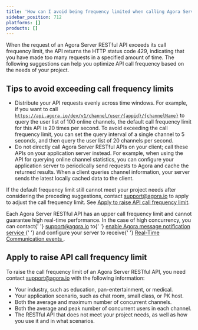 ```yaml
---
title: 'How can I avoid being frequency limited when calling Agora Server RESTful APIs?'
sidebar_position: 712
platforms: []
products: []
---
```



When the request of an Agora Server RESTful API exceeds its call frequency limit, the API returns the HTTP status code 429, indicating that you have made too many requests in a specified amount of time. The following suggestions can help you optimize API call frequency based on the needs of your project.

## Tips to avoid exceeding call frequency limits

- Distribute your API requests evenly across time windows.
  For example, if you want to call [`https://api.agora.io/dev/v1/channel/user/{appid}/{channelName}`](https://docs.agora.io/en/Video/rtc_channel_management_restfulapi?platform=RESTful#gets-the-user-list) to query the user list of 100 online channels, the default call frequency limit for this API is 20 times per second. To avoid exceeding the call frequency limit, you can set the query interval of a single channel to 5 seconds, and then query the user list of 20 channels per second.
- Do not directly call Agora Server RESTful APIs on your client; call these APIs on your application server instead.
  For example, when using the API for querying online channel statistics, you can configure your application server to periodically send requests to Agora and cache the returned results. When a client queries channel information, your server sends the latest locally cached data to the client.

If the default frequency limit still cannot meet your project needs after considering the preceding suggestions, contact [support@agora.io](mailto:support@agora.io) to apply to adjust the call frequency limit. See <a href="#raiselimit">Apply to raise API call frequency limit</a>.

<div class="alert note">
  Each Agora Server RESTful API has an upper call frequency limit and cannot guarantee high
  real-time performance. In the case of high concurrency, you can contact{' '}
  <a href="mailto:support@agora.io">support@agora.io</a> to{' '}
  <a href="https://docs-preprod.agora.io/en/Agora%20Platform/ncs?platform=Android&versionId=8450a990-baf7-11ec-bf79-65d12208c7ca">
    enable Agora message notification service
  </a>{' '}
  and configure your server to receive{' '}
  <a href="https://docs-preprod.agora.io/en/Agora%20Platform/rtc_eventtype?platform=Android">
    Real-Time Communication events
  </a>
  .
</div>

<a name="raiselimit"></a>
## Apply to raise API call frequency limit

To raise the call frequency limit of an Agora Server RESTful API, you need contact [support@agora.io](mailto:support@agora.io) with the following information:

- Your industry, such as education, pan-entertainment, or medical.
- Your application scenario, such as chat room, small class, or PK host.
- Both the average and maximum number of concurrent channels.
- Both the average and peak number of concurrent users in each channel.
- The RESTful API that does not meet your project needs, as well as how you use it and in what scenarios.
